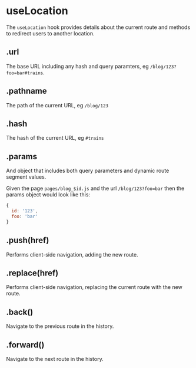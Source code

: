 <Metadata
  title='Reference: useLocation'
  description='API Reference for the useLocation hook in Firebolt.'
/>

# useLocation

The `useLocation` hook provides details about the current route and methods to redirect users to another location.

## .url

The base URL including any hash and query paramters, eg `/blog/123?foo=bar#trains`.

## .pathname

The path of the current URL, eg `/blog/123`

## .hash

The hash of the current URL, eg `#trains`

## .params

And object that includes both query parameters and dynamic route segment values.

Given the page `pages/blog_$id.js` and the url `/blog/123?foo=bar` then the params object would look like this:

```js
{
  id: '123',
  foo: 'bar'
}
```

## .push(href)

Performs client-side navigation, adding the new route.

## .replace(href)

Performs client-side navigation, replacing the current route with the new route.

## .back()

Navigate to the previous route in the history.

## .forward()

Navigate to the next route in the history.
